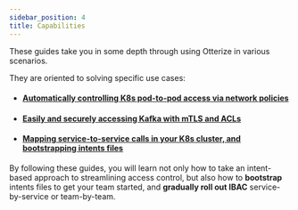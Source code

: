 ```yaml
---
sidebar_position: 4
title: Capabilities
---
```


These guides take you in some depth through using Otterize in various scenarios.

They are oriented to solving specific use cases:

- #### [Automatically controlling K8s pod-to-pod access via network policies](/capabilities/network-policies)

- #### [Easily and securely accessing Kafka with mTLS and ACLs](/capabilities/kafka)

- #### [Mapping service-to-service calls in your K8s cluster, and bootstrapping intents files](/capabilities/k8s-mapping-pod-to-pod-calls)

By following these guides, you will learn not only how to take an intent-based approach to streamlining access control,
but also how to **bootstrap** intents files to get your team started,
and **gradually roll out IBAC** service-by-service or team-by-team.
